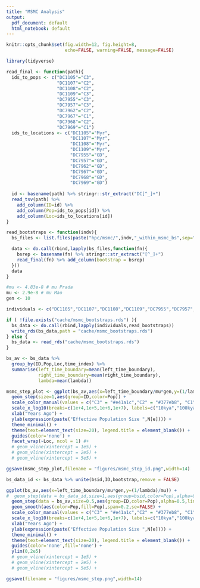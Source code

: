 ```yaml
---
title: "MSMC Analysis"
output:
  pdf_document: default
  html_notebook: default
---
```


```r
knitr::opts_chunk$set(fig.width=12, fig.height=8,
                      echo=FALSE, warning=FALSE, message=FALSE)
```

```r
library(tidyverse)
```

```r
read_final <- function(path){
  ids_to_pops <- c("DC1105"="C3",
                   "DC1107"="C2",
                   "DC1108"="C2",
                   "DC1109"="C3",
                   "DC7955"="C3",
                   "DC7957"="C3",
                   "DC7962"="C2",
                   "DC7967"="C1",
                   "DC7968"="C2",
                   "DC7969"="C1")
  ids_to_locations <- c("DC1105"="Myr",
                        "DC1107"="Myr",
                        "DC1108"="Myr",
                        "DC1109"="Myr",
                        "DC7955"="GD",
                        "DC7957"="GD",
                        "DC7962"="GD",
                        "DC7967"="GD",
                        "DC7968"="GD",
                        "DC7969"="GD")
  
  id <- basename(path) %>% stringr::str_extract("DC[^_]+")
  read_tsv(path) %>% 
    add_column(ID=id) %>% 
    add_column(Pop=ids_to_pops[id]) %>% 
    add_column(Loc=ids_to_locations[id])
}

read_bootstraps <- function(indv){
  bs_files <- list.files(paste("hpc/msmc/",indv,"_within_msmc_bs",sep=""),"*.final.txt", full.names = TRUE)

  data <- do.call(rbind,lapply(bs_files,function(fn){
    bsrep <- basename(fn) %>% stringr::str_extract("[^_]+")
    read_final(fn) %>% add_column(bootstrap = bsrep)
  }))
  data
}
```


```r
#mu <- 4.83e-8 # mu Prada
mu <- 2.9e-8 # mu Mao
gen <- 10

individuals <- c("DC1105","DC1107","DC1108","DC1109","DC7955","DC7957","DC7962","DC7967","DC7968","DC7969")

if ( !file.exists("cache/msmc_bootstraps.rds") ){
  bs_data <- do.call(rbind,lapply(individuals,read_bootstraps))
  write_rds(bs_data,path = "cache/msmc_bootstraps.rds")
} else {
  bs_data <- read_rds("cache/msmc_bootstraps.rds")
}

bs_av <- bs_data %>% 
  group_by(ID,Pop,Loc,time_index) %>%
  summarise(left_time_boundary=mean(left_time_boundary),
            right_time_boundary=mean(right_time_boundary),
            lambda=mean(lambda))

msmc_step_plot <- ggplot(bs_av,aes(x=left_time_boundary/mu*gen,y=(1/lambda)/mu)) + 
  geom_step(size=1,aes(group=ID,color=Pop)) + 
  scale_color_manual(values = c("C3" = "#e41a1c","C2" = "#377eb8", "C1" = "#4daf4a")) +
  scale_x_log10(breaks=c(1e+4,1e+5,1e+6,1e+7), labels=c("10kya","100kya","1mya","10mya")) +
  xlab("Years Ago") + 
  ylab(expression(paste("Effective Population Size ",N[e]))) + 
  theme_minimal() + 
  theme(text=element_text(size=20), legend.title = element_blank()) + 
  guides(color='none') +
  facet_wrap(~Loc, ncol = 1) #+
  # geom_vline(xintercept = 1e5) +
  # geom_vline(xintercept = 2e5) +
  # geom_vline(xintercept = 5e5) +

ggsave(msmc_step_plot,filename = "figures/msmc_step_id.png",width=14)
```

```r
bs_data_id <- bs_data %>% unite(bsid,ID,bootstrap,remove = FALSE)

ggplot(bs_av,aes(x=left_time_boundary/mu*gen,y=(1/lambda)/mu)) + 
#  geom_step(data = bs_data_id,size=1,aes(group=bsid,color=Pop),alpha=0.1) + 
  geom_step(data = bs_av,size=0.5,aes(group=ID,color=Pop),alpha=0.5,linetype=1) + 
  geom_smooth(aes(color=Pop,fill=Pop),span=0.2,se=FALSE) +
  scale_color_manual(values = c("C3" = "#e41a1c","C2" = "#377eb8", "C1" = "#4daf4a")) +
  scale_x_log10(breaks=c(1e+4,1e+5,1e+6,1e+7), labels=c("10kya","100kya","1mya","10mya")) +
  xlab("Years Ago") + 
  ylab(expression(paste("Effective Population Size ",N[e]))) + 
  theme_minimal() + 
  theme(text=element_text(size=20), legend.title = element_blank()) + 
  guides(color='none',fill='none') +
  ylim(0,2e5)
  # geom_vline(xintercept = 1e5) +
  # geom_vline(xintercept = 2e5) +
  # geom_vline(xintercept = 5e5) +

ggsave(filename = "figures/msmc_step.png",width=14)
```
